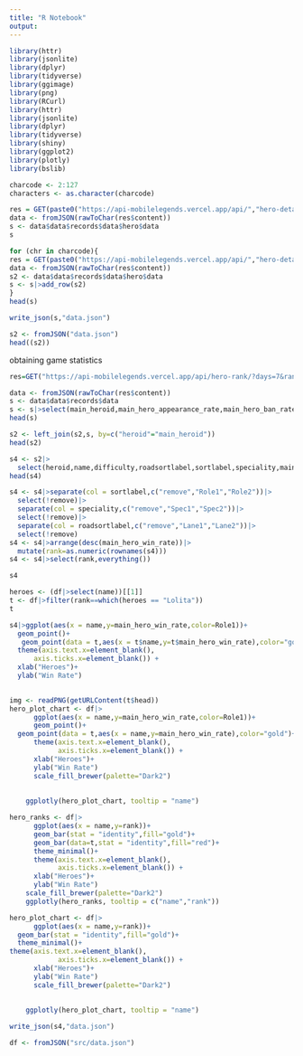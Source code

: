 ```yaml
---
title: "R Notebook"
output:
---
```


```r
library(httr)
library(jsonlite)
library(dplyr)
library(tidyverse)
library(ggimage)
library(png)
library(RCurl)
library(httr)
library(jsonlite)
library(dplyr)
library(tidyverse)
library(shiny)
library(ggplot2)
library(plotly)
library(bslib)
```

```r
charcode <- 2:127
characters <- as.character(charcode)
```

```r
res = GET(paste0("https://api-mobilelegends.vercel.app/api/","hero-detail/","1"))
data <- fromJSON(rawToChar(res$content))
s <- data$data$records$data$hero$data
s
```

```r
for (chr in charcode){
res = GET(paste0("https://api-mobilelegends.vercel.app/api/","hero-detail/",chr))
data <- fromJSON(rawToChar(res$content))
s2 <- data$data$records$data$hero$data
s <- s|>add_row(s2)
}
head(s)
```

```r
write_json(s,"data.json")
```

```r
s2 <- fromJSON("data.json")
head((s2))
```

obtaining game statistics

```r
res=GET("https://api-mobilelegends.vercel.app/api/hero-rank/?days=7&rank=mythic&size=126&index=1&sort_field=win_rate&sort_order=desc")
```

```r
data <- fromJSON(rawToChar(res$content))
s <- data$data$records$data
s <- s|>select(main_heroid,main_hero_appearance_rate,main_hero_ban_rate,main_hero_win_rate)
head(s)
```

```r
s2 <- left_join(s2,s, by=c("heroid"="main_heroid"))
head(s2)
```

```r
s4 <- s2|>
  select(heroid,name,difficulty,roadsortlabel,sortlabel,speciality,main_hero_appearance_rate,main_hero_ban_rate,main_hero_win_rate,story,sorticon1,sorticon2,roadsorticon1,roadsorticon2,smallmap,head)
head(s4)
```

```r
s4 <- s4|>separate(col = sortlabel,c("remove","Role1","Role2"))|>
  select(!remove)|>
  separate(col = speciality,c("remove","Spec1","Spec2"))|>
  select(!remove)|>
  separate(col = roadsortlabel,c("remove","Lane1","Lane2"))|>
  select(!remove)
s4 <- s4|>arrange(desc(main_hero_win_rate))|>
  mutate(rank=as.numeric(rownames(s4)))
s4 <- s4|>select(rank,everything())
```

```r
s4
```

```r
heroes <- (df|>select(name))[[1]]
t <- df|>filter(rank==which(heroes == "Lolita"))
t
```

```r
s4|>ggplot(aes(x = name,y=main_hero_win_rate,color=Role1))+
  geom_point()+
   geom_point(data = t,aes(x = t$name,y=t$main_hero_win_rate),color="gold")+
  theme(axis.text.x=element_blank(), 
      axis.ticks.x=element_blank()) +
  xlab("Heroes")+
  ylab("Win Rate")
 
```

```r
img <- readPNG(getURLContent(t$head))
hero_plot_chart <- df|>
      ggplot(aes(x = name,y=main_hero_win_rate,color=Role1))+
      geom_point()+
  geom_point(data = t,aes(x = name,y=main_hero_win_rate),color="gold")+
      theme(axis.text.x=element_blank(), 
            axis.ticks.x=element_blank()) +
      xlab("Heroes")+
      ylab("Win Rate")
      scale_fill_brewer(palette="Dark2")
        
    
    ggplotly(hero_plot_chart, tooltip = "name") 
```

```r
hero_ranks <- df|>
      ggplot(aes(x = name,y=rank))+
      geom_bar(stat = "identity",fill="gold")+
      geom_bar(data=t,stat = "identity",fill="red")+
      theme_minimal()+
      theme(axis.text.x=element_blank(), 
            axis.ticks.x=element_blank()) +
      xlab("Heroes")+
      ylab("Win Rate")
    scale_fill_brewer(palette="Dark2")
    ggplotly(hero_ranks, tooltip = c("name","rank"))
```

```r
hero_plot_chart <- df|>
      ggplot(aes(x = name,y=rank))+
  geom_bar(stat = "identity",fill="gold")+
  theme_minimal()+
theme(axis.text.x=element_blank(), 
            axis.ticks.x=element_blank()) +
      xlab("Heroes")+
      ylab("Win Rate")
      scale_fill_brewer(palette="Dark2")
        
    
    ggplotly(hero_plot_chart, tooltip = "name") 
```

```r
write_json(s4,"data.json")
```

```r
df <- fromJSON("src/data.json")
```
